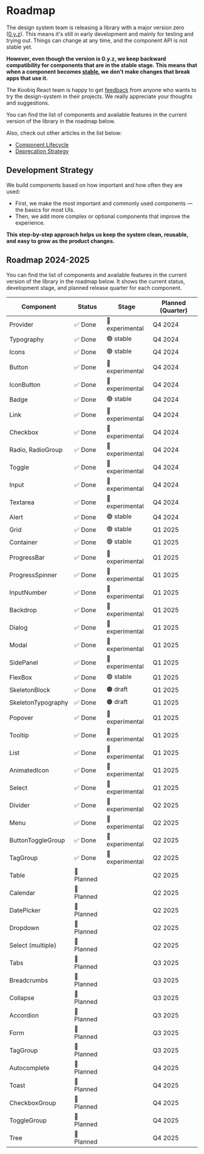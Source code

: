 
<Meta title="Roadmap" />

# Roadmap

The design system team is releasing a library with a major version zero
([0.y.z](https://semver.org/#spec-item-4)). This means it's still in early
development and mainly for testing and trying out. Things can change at any
time, and the component API is not stable yet.

**However, even though the version is 0.y.z, we keep backward compatibility
for components that are in the stable stage. This means that when a component
becomes [stable](?path=/docs/component-lifecycle--docs), we don't make changes
that break apps that use it.**

The Koobiq React team is happy to get [feedback](?path=/docs/feedback--docs)
from anyone who wants to try the design-system in their projects.
We really appreciate your thoughts and suggestions.

You can find the list of components and available features in the current
version of the library in the roadmap below.

Also, check out other articles in the list below:

- [Component Lifecycle](?path=/docs/component-lifecycle--docs)
- [Deprecation Strategy](?path=/docs/deprecation-strategy--docs)

## Development Strategy

We build components based on how important and how often they are used:

- First, we make the most important and commonly used components — the basics for most UIs.
- Then, we add more complex or optional components that improve the experience.

**This step-by-step approach helps us keep the system clean, reusable, and easy to grow as the product changes.**

## Roadmap 2024-2025

You can find the list of components and available features in the current version
of the library in the roadmap below. It shows the current status, development stage,
and planned release quarter for each component.

| Component          | Status     | Stage           | Planned (Quarter) |
| ------------------ | ---------- | --------------- | ----------------- |
| Provider           | ✅ Done    | 🔵 experimental | Q4 2024           |
| Typography         | ✅ Done    | 🟢 stable       | Q4 2024           |
| Icons              | ✅ Done    | 🟢 stable       | Q4 2024           |
| Button             | ✅ Done    | 🔵 experimental | Q4 2024           |
| IconButton         | ✅ Done    | 🔵 experimental | Q4 2024           |
| Badge              | ✅ Done    | 🟢 stable       | Q4 2024           |
| Link               | ✅ Done    | 🔵 experimental | Q4 2024           |
| Checkbox           | ✅ Done    | 🔵 experimental | Q4 2024           |
| Radio, RadioGroup  | ✅ Done    | 🔵 experimental | Q4 2024           |
| Toggle             | ✅ Done    | 🔵 experimental | Q4 2024           |
| Input              | ✅ Done    | 🔵 experimental | Q4 2024           |
| Textarea           | ✅ Done    | 🔵 experimental | Q4 2024           |
| Alert              | ✅ Done    | 🟢 stable       | Q4 2024           |
| Grid               | ✅ Done    | 🟢 stable       | Q1 2025           |
| Container          | ✅ Done    | 🟢 stable       | Q1 2025           |
| ProgressBar        | ✅ Done    | 🔵 experimental | Q1 2025           |
| ProgressSpinner    | ✅ Done    | 🔵 experimental | Q1 2025           |
| InputNumber        | ✅ Done    | 🔵 experimental | Q1 2025           |
| Backdrop           | ✅ Done    | 🔵 experimental | Q1 2025           |
| Dialog             | ✅ Done    | 🔵 experimental | Q1 2025           |
| Modal              | ✅ Done    | 🔵 experimental | Q1 2025           |
| SidePanel          | ✅ Done    | 🔵 experimental | Q1 2025           |
| FlexBox            | ✅ Done    | 🟢 stable       | Q1 2025           |
| SkeletonBlock      | ✅ Done    | 🟠 draft        | Q1 2025           |
| SkeletonTypography | ✅ Done    | 🟠 draft        | Q1 2025           |
| Popover            | ✅ Done    | 🔵 experimental | Q1 2025           |
| Tooltip            | ✅ Done    | 🔵 experimental | Q1 2025           |
| List               | ✅ Done    | 🔵 experimental | Q1 2025           |
| AnimatedIcon       | ✅ Done    | 🔵 experimental | Q1 2025           |
| Select             | ✅ Done    | 🔵 experimental | Q1 2025           |
| Divider            | ✅ Done    | 🔵 experimental | Q2 2025           |
| Menu               | ✅ Done    | 🔵 experimental | Q2 2025           |
| ButtonToggleGroup  | ✅ Done    | 🔵 experimental | Q2 2025           |
| TagGroup           | ✅ Done    | 🔵 experimental | Q2 2025           |
| Table              | 🚧 Planned |                 | Q2 2025           |
| Calendar           | 🚧 Planned |                 | Q2 2025           |
| DatePicker         | 🚧 Planned |                 | Q2 2025           |
| Dropdown           | 🚧 Planned |                 | Q2 2025           |
| Select (multiple)  | 🚧 Planned |                 | Q2 2025           |
| Tabs               | 🚧 Planned |                 | Q3 2025           |
| Breadcrumbs        | 🚧 Planned |                 | Q3 2025           |
| Collapse           | 🚧 Planned |                 | Q3 2025           |
| Accordion          | 🚧 Planned |                 | Q3 2025           |
| Form               | 🚧 Planned |                 | Q3 2025           |
| TagGroup           | 🚧 Planned |                 | Q3 2025           |
| Autocomplete       | 🚧 Planned |                 | Q4 2025           |
| Toast              | 🚧 Planned |                 | Q4 2025           |
| CheckboxGroup      | 🚧 Planned |                 | Q4 2025           |
| ToggleGroup        | 🚧 Planned |                 | Q4 2025           |
| Tree               | 🚧 Planned |                 | Q4 2025           |
